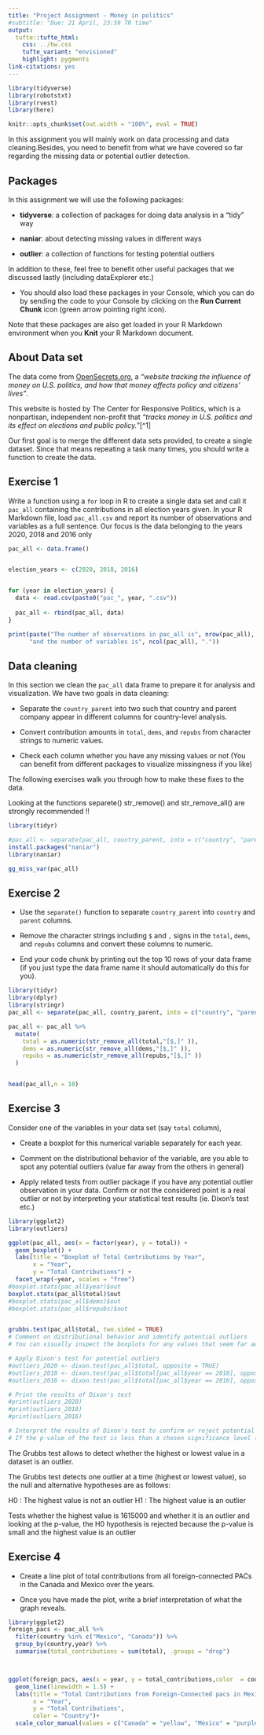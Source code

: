 ```yaml
---
title: "Project Assignment - Money in politics"
#subtitle: "Due: 21 April, 23:59 TR time"
output: 
  tufte::tufte_html:
    css: ../hw.css
    tufte_variant: "envisioned"
    highlight: pygments
link-citations: yes
---
```


```r
library(tidyverse)
library(robotstxt)
library(rvest)
library(here) 

knitr::opts_chunk$set(out.width = "100%", eval = TRUE)
```

In this assignment you will mainly work on data processing and data cleaning.Besides, you need to benefit from what we have covered so far regarding the missing data or potential outlier detection.

## Packages

In this assignment we will use the following packages:

-   **tidyverse**: a collection of packages for doing data analysis in a "tidy" way

-   **naniar**: about detecting missing values in different ways

-   **outlier**: a collection of functions for testing potential outliers

In addition to these, feel free to benefit other useful packages that we discussed lastly (including dataExplorer etc.) 

- You should also load these packages in your Console, which you can do by sending the code to your Console by clicking on the **Run Current Chunk** icon (green arrow pointing right icon).

Note that these packages are also get loaded in your R Markdown environment when you **Knit** your R Markdown document.

## About Data set 

The data come from [OpenSecrets.org](https://www.opensecrets.org), a *"website tracking the influence of money on U.S. politics, and how that money affects policy and citizens' lives"*.

This website is hosted by The Center for Responsive Politics, which is a nonpartisan, independent non-profit that *"tracks money in U.S. politics and its effect on elections and public policy."*[^1]

Our first goal is to merge the different data sets provided, to create a single dataset. Since that means repeating a task many times, you should write a function to create the data.

## Exercise 1

Write a function using a `for` loop in R to create a single data set and call it `pac_all` containing the contributions in all election years given. In your R Markdown file, load `pac_all.csv` and report its number of observations and variables as a full sentence. Our focus is the data belonging to the years 2020, 2018 and 2016 only


```r
pac_all <- data.frame()


election_years <- c(2020, 2018, 2016)


for (year in election_years) {
  data <- read.csv(paste0("pac_", year, ".csv"))
  
  pac_all <- rbind(pac_all, data)
}

print(paste("The number of observations in pac_all is", nrow(pac_all),
      "and the number of variables is", ncol(pac_all), "."))

```

## Data cleaning

In this section we clean the `pac_all` data frame to prepare it for analysis and visualization. We have two goals in data cleaning:

-   Separate the `country_parent` into two such that country and parent company appear in different columns for country-level analysis.

- Convert contribution amounts in `total`, `dems`, and `repubs` from character strings to numeric values.

- Check each column whether you have any missing values or not (You can benefit from different packages to visualize missingness if you like)

The following exercises walk you through how to make these fixes to the data.

Looking at the functions separete() str_remove() and str_remove_all() are strongly recommended !! 

```r
library(tidyr)

#pac_all <- separate(pac_all, country_parent, into = c("country", "parent_company"), sep = ",")
install.packages("naniar")
library(naniar)

gg_miss_var(pac_all)

```


## Exercise 2

- Use the `separate()` function to separate `country_parent` into `country` and `parent` columns. 

- Remove the character strings including `$` and `,` signs in the `total`, `dems`, and `repubs` columns and convert these columns to numeric. 

- End your code chunk by printing out the top 10 rows of your data frame (if you just type the data frame name it should automatically do this for you).


```r
library(tidyr)
library(dplyr)
library(stringr)
pac_all <- separate(pac_all, country_parent, into = c("country", "parent_company"), sep = "/")

pac_all <- pac_all %>%
  mutate(
    total = as.numeric(str_remove_all(total,"[$,]" )),
    dems = as.numeric(str_remove_all(dems,"[$,]" )),
    repubs = as.numeric(str_remove_all(repubs,"[$,]" ))
  )


head(pac_all,n = 10)

```

## Exercise 3

Consider one of the variables in your data set (say `total` column),

- Create a boxplot for this numerical variable separately for each year. 

- Comment on the distributional behavior of the variable, are you able to spot any potential outliers (value far away from the others in general)

- Apply related tests from outlier package if you have any potential outlier observation in your data. Confirm or not the considered point is a real outlier or not by interpreting your statistical test results (ie. Dixon's test etc.)


```r
library(ggplot2)
library(outliers)

ggplot(pac_all, aes(x = factor(year), y = total)) +
  geom_boxplot() +
  labs(title = "Boxplot of Total Contributions by Year",
       x = "Year",
       y = "Total Contributions") +
  facet_wrap(~year, scales = "free")
#boxplot.stats(pac_all$year)$out
boxplot.stats(pac_all$total)$out
#boxplot.stats(pac_all$dems)$out
#boxplot.stats(pac_all$repubs)$out


grubbs.test(pac_all$total, two.sided = TRUE)
# Comment on distributional behavior and identify potential outliers
# You can visually inspect the boxplots for any values that seem far away from the others, indicating potential outliers.

# Apply Dixon's test for potential outliers
#outliers_2020 <- dixon.test(pac_all$total, opposite = TRUE)
#outliers_2018 <- dixon.test(pac_all$total[pac_all$year == 2018], opposite = TRUE)
#outliers_2016 <- dixon.test(pac_all$total[pac_all$year == 2016], opposite = TRUE)

# Print the results of Dixon's test
#print(outliers_2020)
#print(outliers_2018)
#print(outliers_2016)

# Interpret the results of Dixon's test to confirm or reject potential outliers
# If the p-value of the test is less than a chosen significance level (e.g., 0.05), the observation is considered an outlier.


```


The Grubbs test allows to detect whether the highest or lowest value in a dataset is an outlier.

The Grubbs test detects one outlier at a time (highest or lowest value), so the null and alternative hypotheses are as follows:

H0 : The highest value is not an outlier
H1 : The highest value is an outlier

Tests whether the highest value is 1615000 and whether it is an outlier and looking at the p-value, the H0 hypothesis is rejected because the p-value is small and the highest value is an outlier 


## Exercise 4

- Create a line plot of total contributions from all foreign-connected PACs in the Canada and Mexico over the years. 

- Once you have made the plot, write a brief interpretation of what the graph reveals.


```r

library(ggplot2)
foreign_pacs <- pac_all %>%
  filter(country %in% c("Mexico", "Canada")) %>% 
  group_by(country,year) %>%
  summarise(total_contributions = sum(total), .groups = "drop")



ggplot(foreign_pacs, aes(x = year, y = total_contributions,color  = country,group = country )) +
  geom_line(linewidth = 1.5) +
  labs(title = "Total Contributions from Foreign-Connected pacs in Mexico and Canada",
       x = "Year",
       y = "Total Contributions",
       color = "Country")+
  scale_color_manual(values = c("Canada" = "yellow", "Mexico" = "purple"))


```


